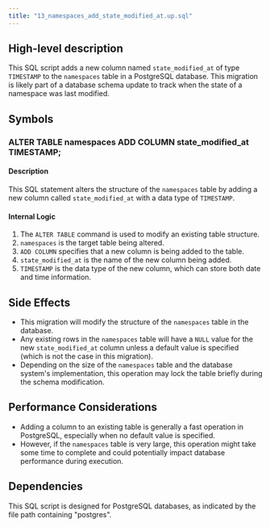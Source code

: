 ```yaml
---
title: "13_namespaces_add_state_modified_at.up.sql"
---
```


## High-level description
This SQL script adds a new column named `state_modified_at` of type `TIMESTAMP` to the `namespaces` table in a PostgreSQL database. This migration is likely part of a database schema update to track when the state of a namespace was last modified.

## Symbols

### ALTER TABLE namespaces ADD COLUMN state_modified_at TIMESTAMP;
#### Description
This SQL statement alters the structure of the `namespaces` table by adding a new column called `state_modified_at` with a data type of `TIMESTAMP`.

#### Internal Logic
1. The `ALTER TABLE` command is used to modify an existing table structure.
2. `namespaces` is the target table being altered.
3. `ADD COLUMN` specifies that a new column is being added to the table.
4. `state_modified_at` is the name of the new column being added.
5. `TIMESTAMP` is the data type of the new column, which can store both date and time information.

## Side Effects
- This migration will modify the structure of the `namespaces` table in the database.
- Any existing rows in the `namespaces` table will have a `NULL` value for the new `state_modified_at` column unless a default value is specified (which is not the case in this migration).
- Depending on the size of the `namespaces` table and the database system's implementation, this operation may lock the table briefly during the schema modification.

## Performance Considerations
- Adding a column to an existing table is generally a fast operation in PostgreSQL, especially when no default value is specified.
- However, if the `namespaces` table is very large, this operation might take some time to complete and could potentially impact database performance during execution.

## Dependencies
This SQL script is designed for PostgreSQL databases, as indicated by the file path containing "postgres".